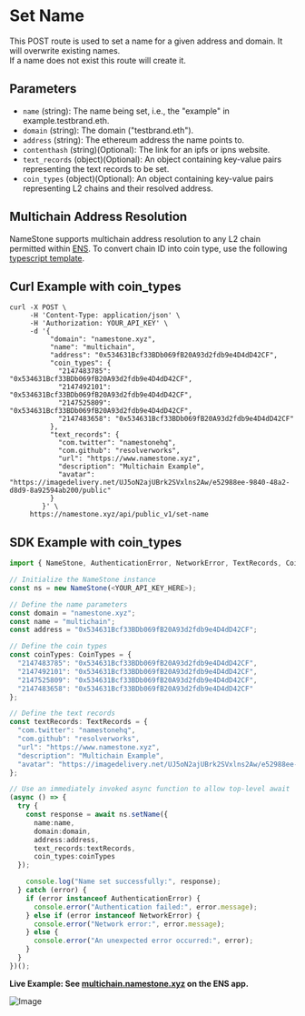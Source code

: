 # Set Name

This POST route is used to set a name for a given address and domain. It will overwrite existing names.  
If a name does not exist this route will create it.

## Parameters

- `name` (string): The name being set, i.e., the "example" in example.testbrand.eth.
- `domain` (string): The domain ("testbrand.eth").
- `address` (string): The ethereum address the name points to.
- `contenthash` (string)(Optional): The link for an ipfs or ipns website.
- `text_records` (object)(Optional): An object containing key-value pairs representing the text records to be set.
- `coin_types` (object)(Optional): An object containing key-value pairs representing L2 chains and their resolved address.

## Multichain Address Resolution

NameStone supports multichain address resolution to any L2 chain permitted within [ENS](https://github.com/satoshilabs/slips/blob/master/slip-0044.md). To convert chain ID into coin type, use the following [typescript template](https://stackblitz.com/edit/stackblitz-starters-mfk6i5?file=src%2Findex.ts).

## Curl Example with coin_types

```
curl -X POST \
     -H 'Content-Type: application/json' \
     -H 'Authorization: YOUR_API_KEY' \
     -d '{
          "domain": "namestone.xyz",
          "name": "multichain",
          "address": "0x534631Bcf33BDb069fB20A93d2fdb9e4D4dD42CF",
          "coin_types": {
            "2147483785": "0x534631Bcf33BDb069fB20A93d2fdb9e4D4dD42CF",
            "2147492101": "0x534631Bcf33BDb069fB20A93d2fdb9e4D4dD42CF",
            "2147525809": "0x534631Bcf33BDb069fB20A93d2fdb9e4D4dD42CF",
            "2147483658": "0x534631Bcf33BDb069fB20A93d2fdb9e4D4dD42CF"
          },
          "text_records": {
            "com.twitter": "namestonehq",
            "com.github": "resolverworks",
            "url": "https://www.namestone.xyz",
            "description": "Multichain Example",
            "avatar": "https://imagedelivery.net/UJ5oN2ajUBrk2SVxlns2Aw/e52988ee-9840-48a2-d8d9-8a92594ab200/public"
          }
        }' \
     https://namestone.xyz/api/public_v1/set-name
```

## SDK Example with coin_types

```typescript
import { NameStone, AuthenticationError, NetworkError, TextRecords, CoinTypes } from './namestone-sdk';

// Initialize the NameStone instance
const ns = new NameStone(<YOUR_API_KEY_HERE>);

// Define the name parameters
const domain = "namestone.xyz";
const name = "multichain";
const address = "0x534631Bcf33BDb069fB20A93d2fdb9e4D4dD42CF";

// Define the coin types
const coinTypes: CoinTypes = {
  "2147483785": "0x534631Bcf33BDb069fB20A93d2fdb9e4D4dD42CF",
  "2147492101": "0x534631Bcf33BDb069fB20A93d2fdb9e4D4dD42CF",
  "2147525809": "0x534631Bcf33BDb069fB20A93d2fdb9e4D4dD42CF",
  "2147483658": "0x534631Bcf33BDb069fB20A93d2fdb9e4D4dD42CF"
};

// Define the text records
const textRecords: TextRecords = {
  "com.twitter": "namestonehq",
  "com.github": "resolverworks",
  "url": "https://www.namestone.xyz",
  "description": "Multichain Example",
  "avatar": "https://imagedelivery.net/UJ5oN2ajUBrk2SVxlns2Aw/e52988ee-9840-48a2-d8d9-8a92594ab200/public"
};

// Use an immediately invoked async function to allow top-level await
(async () => {
  try {
    const response = await ns.setName({
      name:name,
      domain:domain,
      address:address,
      text_records:textRecords,
      coin_types:coinTypes
  });

    console.log("Name set successfully:", response);
  } catch (error) {
    if (error instanceof AuthenticationError) {
      console.error("Authentication failed:", error.message);
    } else if (error instanceof NetworkError) {
      console.error("Network error:", error.message);
    } else {
      console.error("An unexpected error occurred:", error);
    }
  }
})();
```

**Live Example: See [multichain.namestone.xyz](https://app.ens.domains/multichain.namestone.xyz) on the ENS app.**

![Image](https://imagedelivery.net/UJ5oN2ajUBrk2SVxlns2Aw/05c36ee0-86f5-4875-4720-da70a1ae8600/highres)
